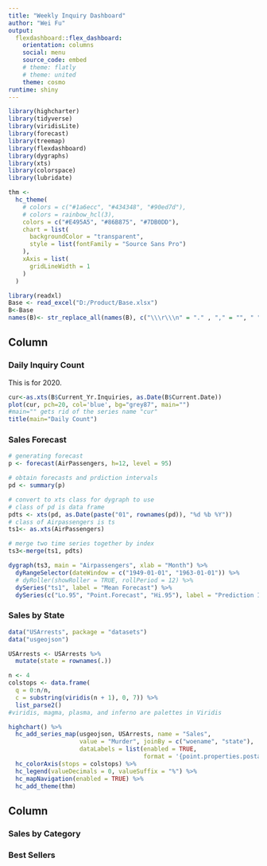 ---
title: "Weekly Inquiry Dashboard"
author: "Wei Fu"
output: 
  flexdashboard::flex_dashboard:
    orientation: columns
    social: menu
    source_code: embed
    # theme: flatly
    # theme: united
    theme: cosmo
runtime: shiny
---
```{r setup, include=FALSE}
library(highcharter)
library(tidyverse)
library(viridisLite)
library(forecast)
library(treemap)
library(flexdashboard)
library(dygraphs)
library(xts)
library(colorspace)
library(lubridate)

thm <- 
  hc_theme(
    # colors = c("#1a6ecc", "#434348", "#90ed7d"),
    # colors = rainbow_hcl(3),
    colors = c("#E495A5", "#86B875", "#7DB0DD"),
    chart = list(
      backgroundColor = "transparent",
      style = list(fontFamily = "Source Sans Pro")
    ),
    xAxis = list(
      gridLineWidth = 1
    )
  )

library(readxl)
Base <- read_excel("D:/Product/Base.xlsx")
B<-Base
names(B)<- str_replace_all(names(B), c("\\\r\\\n" = "." , "," = "", " "="_" ))

```

Column {data-width=600}
-----------------------------------------------------------------------

### Daily Inquiry Count
This is for 2020.

```{r}

cur<-as.xts(B$Current_Yr.Inquiries, as.Date(B$Current.Date))
plot(cur, pch=20, col='blue', bg="grey87", main="")
#main="" gets rid of the series name "cur"
title(main="Daily Count")

```

### Sales Forecast

```{r global, include=FALSE}

# generating forecast
p <- forecast(AirPassengers, h=12, level = 95)

# obtain forecasts and prdiction intervals
pd <- summary(p)

# convert to xts class for dygraph to use
# class of pd is data frame
pdts <- xts(pd, as.Date(paste("01", rownames(pd)), "%d %b %Y"))
# class of Airpassengers is ts
ts1<- as.xts(AirPassengers)

# merge two time series together by index
ts3<-merge(ts1, pdts)
```

```{r}
dygraph(ts3, main = "Airpassengers", xlab = "Month") %>%
  dyRangeSelector(dateWindow = c("1949-01-01", "1963-01-01")) %>%
  # dyRoller(showRoller = TRUE, rollPeriod = 12) %>%
  dySeries("ts1", label = "Mean Forecast") %>%
  dySeries(c("Lo.95", "Point.Forecast", "Hi.95"), label = "Prediction Interval")

```

### Sales by State

```{r}
data("USArrests", package = "datasets")
data("usgeojson")

USArrests <- USArrests %>%
  mutate(state = rownames(.))

n <- 4
colstops <- data.frame(
  q = 0:n/n,
  c = substring(viridis(n + 1), 0, 7)) %>%
  list_parse2()
#viridis, magma, plasma, and inferno are palettes in Viridis

highchart() %>%
  hc_add_series_map(usgeojson, USArrests, name = "Sales",
                    value = "Murder", joinBy = c("woename", "state"),
                    dataLabels = list(enabled = TRUE,
                                      format = '{point.properties.postalcode}')) %>%
  hc_colorAxis(stops = colstops) %>%
  hc_legend(valueDecimals = 0, valueSuffix = "%") %>%
  hc_mapNavigation(enabled = TRUE) %>%
  hc_add_theme(thm)
```

Column {.tabset data-width=400}
-----------------------------------------------------------------------

### Sales by Category

<!-- ```{r, fig.keep='none'} -->
<!-- data("Groceries", package = "arules") -->
<!-- dfitems <- tbl_df(Groceries@itemInfo) -->

<!-- set.seed(10) -->

<!-- dfitemsg <- dfitems %>% -->
<!--   mutate(category = gsub(" ", "-", level1), -->
<!--          subcategory = gsub(" ", "-", level2)) %>% -->
<!--   group_by(category, subcategory) %>% -->
<!--   summarise(sales = n() ^ 3 ) %>% -->
<!--   ungroup() %>% -->
<!--   sample_n(31) -->

<!-- tm <- treemap(dfitemsg, index = c("category", "subcategory"), -->
<!--               vSize = "sales", vColor = "sales", -->
<!--               type = "value", palette = rev(viridis(6))) -->

<!-- highchart() %>% -->
<!--   # hctreemap2 -->
<!--   hc_add_series_treemap(tm, allowDrillToNode = TRUE, -->
<!--                         layoutAlgorithm = "squarified") %>% -->
<!--   hc_add_theme(thm) -->
<!-- ``` -->

### Best Sellers

<!-- ```{r} -->
<!-- set.seed(2) -->

<!-- nprods <- 10 -->

<!-- dfitems %>% -->
<!--   sample_n(nprods) %>% -->
<!--   .$labels %>% -->
<!--   rep(times = sort(sample( 1e4:2e4, size = nprods), decreasing = TRUE)) %>% -->
<!--   factor(levels = unique(.)) %>% -->
<!--   hchart(showInLegend = FALSE, name = "Sales", pointWidth = 10) %>% -->
<!--   hc_add_theme(thm) %>% -->
<!--   hc_chart(type = "bar") -->

<!-- ``` -->